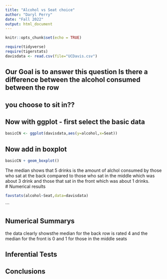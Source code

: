 ```yaml
---
title: "Alcohol vs Seat choice"
author: "Daryl Perry"
date: "Fall 2022"
output: html_document
---
```


```r
knitr::opts_chunk$set(echo = TRUE)
```

```r
require(tidyverse)
require(tigerstats)
davisdata <- read.csv(file="UCDavis.csv")
```
## Our Goal is to answer this question Is there a difference between the alcohol consumed between the row
## you choose to sit in??

## Now with ggplot - first select the basic data

```r
basicCN <- ggplot(davisdata,aes(y=alcohol,x=Seat))
```
## Now add in boxplot

```r
basicCN + geom_boxplot()
```
  
The median shows that 5 drinks is the amount of alchol consumed by those who sat at the back compared to those who sat in the middle which was about 3 drink and those that sat in the front which was about 1 drinks.  
# Numerical results



```r
favstats(alcohol~Seat,data=davisdata)
```
```

## Numerical Summarys 
the data clearly showsthe median for the back row is rated 4 and the median for the front is 0 and 1 for those in the middle seats

## Inferential Tests

## Conclusions


